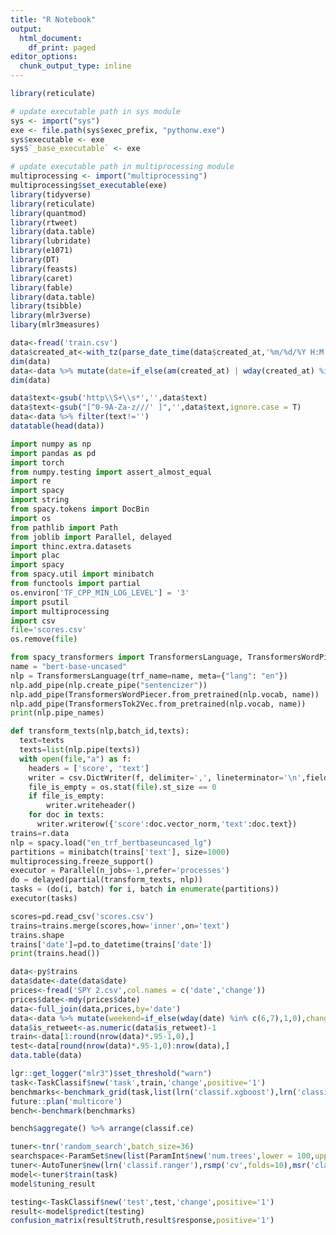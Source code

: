 ```yaml
---
title: "R Notebook"
output:
  html_document:
    df_print: paged
editor_options:
  chunk_output_type: inline
---
```


```R
library(reticulate)

# update executable path in sys module
sys <- import("sys")
exe <- file.path(sys$exec_prefix, "pythonw.exe")
sys$executable <- exe
sys$`_base_executable` <- exe

# update executable path in multiprocessing module
multiprocessing <- import("multiprocessing")
multiprocessing$set_executable(exe)
library(tidyverse)
library(reticulate)
library(quantmod)
library(rtweet)
library(data.table)
library(lubridate)
library(e1071)
library(DT)
library(feasts)
library(caret)
library(fable)
library(data.table)
library(tsibble)
library(mlr3verse)
libary(mlr3measures)
```

```R
data<-fread('train.csv')
data$created_at<-with_tz(parse_date_time(data$created_at,'%m/%d/%Y H:M'),tzone='US/Central')
dim(data)
data<-data %>% mutate(date=if_else(am(created_at) | wday(created_at) %in% c(7,1),date(created_at),date(created_at+days(1))),is_retweet=as.factor(if_else(is_retweet=='TRUE',1,0))) %>% select(-one_of('created_at'))
dim(data)
```

```R
data$text<-gsub('http\\S+\\s*','',data$text)
data$text<-gsub("[^0-9A-Za-z///' ]",'',data$text,ignore.case = T)
data<-data %>% filter(text!='')
datatable(head(data))
```

```python
import numpy as np
import pandas as pd
import torch
from numpy.testing import assert_almost_equal
import re
import spacy
import string
from spacy.tokens import DocBin
import os
from pathlib import Path
from joblib import Parallel, delayed
import thinc.extra.datasets
import plac
import spacy
from spacy.util import minibatch
from functools import partial
os.environ['TF_CPP_MIN_LOG_LEVEL'] = '3'
import psutil
import multiprocessing
import csv
file='scores.csv'
os.remove(file)
```

```python
from spacy_transformers import TransformersLanguage, TransformersWordPiecer, TransformersTok2Vec
name = "bert-base-uncased"
nlp = TransformersLanguage(trf_name=name, meta={"lang": "en"})
nlp.add_pipe(nlp.create_pipe("sentencizer"))
nlp.add_pipe(TransformersWordPiecer.from_pretrained(nlp.vocab, name))
nlp.add_pipe(TransformersTok2Vec.from_pretrained(nlp.vocab, name))
print(nlp.pipe_names) 
```

```python
def transform_texts(nlp,batch_id,texts):
  text=texts
  texts=list(nlp.pipe(texts))
  with open(file,"a") as f:
    headers = ['score', 'text']
    writer = csv.DictWriter(f, delimiter=',', lineterminator='\n',fieldnames=headers)
    file_is_empty = os.stat(file).st_size == 0
    if file_is_empty:
        writer.writeheader()
    for doc in texts:
      writer.writerow({'score':doc.vector_norm,'text':doc.text})
trains=r.data
nlp = spacy.load("en_trf_bertbaseuncased_lg")
partitions = minibatch(trains['text'], size=1000)
multiprocessing.freeze_support()
executor = Parallel(n_jobs=-1,prefer='processes')
do = delayed(partial(transform_texts, nlp))
tasks = (do(i, batch) for i, batch in enumerate(partitions))
executor(tasks)
```

```python
scores=pd.read_csv('scores.csv')
trains=trains.merge(scores,how='inner',on='text')
trains.shape
trains['date']=pd.to_datetime(trains['date'])
print(trains.head())
```

```R
data<-py$trains
data$date<-date(data$date)
prices<-fread('SPY 2.csv',col.names = c('date','change'))
prices$date<-mdy(prices$date)
data<-full_join(data,prices,by='date')
data<-data %>% mutate(weekend=if_else(wday(date) %in% c(6,7),1,0),change=as.factor(change),score=lead(score,1))  %>%  fill(change,.direction='up') %>% filter(score>0) %>% select(-one_of('date','text')) 
data$is_retweet<-as.numeric(data$is_retweet)-1
train<-data[1:round(nrow(data)*.95-1,0),]
test<-data[round(nrow(data)*.95-1,0):nrow(data),]
data.table(data)
```

```R
lgr::get_logger("mlr3")$set_threshold("warn")
task<-TaskClassif$new('task',train,'change',positive='1')
benchmarks<-benchmark_grid(task,list(lrn('classif.xgboost'),lrn('classif.ranger'),lrn('classif.svm'),lrn('classif.log_reg'),lrn('classif.naive_bayes')),rsmp('cv',folds=10))
future::plan('multicore')
bench<-benchmark(benchmarks)
```

```R
bench$aggregate() %>% arrange(classif.ce)
```

```R
tuner<-tnr('random_search',batch_size=36)
searchspace<-ParamSet$new(list(ParamInt$new('num.trees',lower = 100,upper=1200),ParamInt$new('max.depth',lower=5,upper=30)))
tuner<-AutoTuner$new(lrn('classif.ranger'),rsmp('cv',folds=10),msr('classif.ce'),searchspace,term('evals',n_evals=36),tuner)
model<-tuner$train(task)
model$tuning_result
```

```R
testing<-TaskClassif$new('test',test,'change',positive='1')
result<-model$predict(testing)
confusion_matrix(result$truth,result$response,positive='1')
```